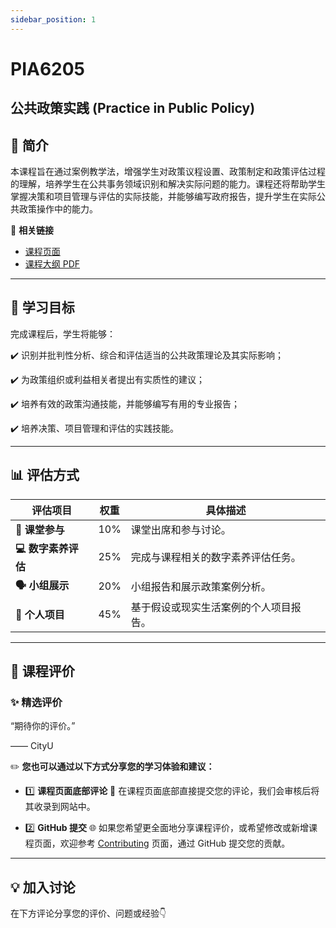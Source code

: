 ```yaml
---
sidebar_position: 1
---
```


# PIA6205
## 公共政策实践 (Practice in Public Policy)

## **📘 简介**
本课程旨在通过案例教学法，增强学生对政策议程设置、政策制定和政策评估过程的理解，培养学生在公共事务领域识别和解决实际问题的能力。课程还将帮助学生掌握决策和项目管理与评估的实际技能，并能够编写政府报告，提升学生在实际公共政策操作中的能力。

🔗 **相关链接**
- [课程页面](https://www.cityu.edu.hk/catalogue/pg/202526/course/PIA6205.htm)
- [课程大纲 PDF](https://www.cityu.edu.hk/catalogue/pg/202526/course/PIA6205.pdf)

---

## **🎯 学习目标**

完成课程后，学生将能够：

✔️ 识别并批判性分析、综合和评估适当的公共政策理论及其实际影响；

✔️ 为政策组织或利益相关者提出有实质性的建议；

✔️ 培养有效的政策沟通技能，并能够编写有用的专业报告；

✔️ 培养决策、项目管理和评估的实践技能。

---

## **📊 评估方式**

| **评估项目**               | **权重** | **具体描述**                                                                                       |
|---------------------------|---------|---------------------------------------------------------------------------------------------------|
| **🎤 课堂参与**             | 10%     | 课堂出席和参与讨论。                                                                               |
| **💻 数字素养评估**         | 25%     | 完成与课程相关的数字素养评估任务。                                                                 |
| **🗣️ 小组展示**            | 20%     | 小组报告和展示政策案例分析。                                                                      |
| **📄 个人项目**            | 45%     | 基于假设或现实生活案例的个人项目报告。                                                              |

---

## **💬 课程评价**

### ✨ **精选评价**
<div className={commentStyles.commentBox}>
    <p className={commentStyles.commentText}>
        “期待你的评价。”
    </p>
    <p className={commentStyles.commentAuthor}>—— CityU</p>
</div>

✏️ **您也可以通过以下方式分享您的学习体验和建议：**

- 1️⃣ **课程页面底部评论**
💬 在课程页面底部直接提交您的评论，我们会审核后将其收录到网站中。

- 2️⃣ **GitHub 提交**
🌐 如果您希望更全面地分享课程评价，或希望修改或新增课程页面，欢迎参考 [Contributing](/contributing) 页面，通过 GitHub 提交您的贡献。

---

## **💡 加入讨论**

在下方评论分享您的评价、问题或经验👇
<Utterances />